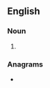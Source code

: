 ==English==

===Noun===
{{en-noun|-}}

# {{initialism of|frequency-shift keying|lang=en}}

===Anagrams===
* {{anagrams|en|KFS|f**ks}}